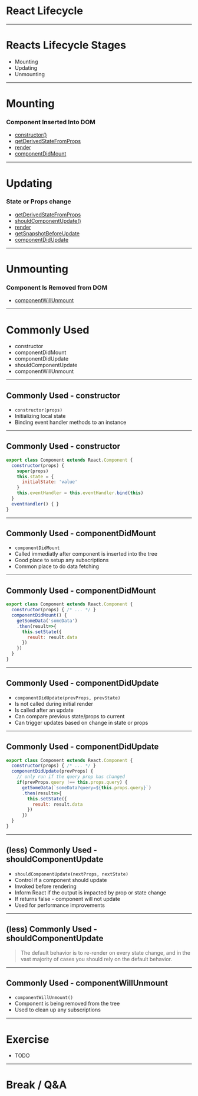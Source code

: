 

# React Lifecycle 

---

# Reacts Lifecycle Stages

* Mounting
* Updating
* Unmounting

---


# Mounting 

### Component Inserted Into DOM

* [constructor()](https://reactjs.org/docs/react-component.html#constructor)
* [getDerivedStateFromProps](https://reactjs.org/docs/react-component.html#static-getderivedstatefromprops)
* [render](https://reactjs.org/docs/react-component.html#render)
* [componentDidMount](https://reactjs.org/docs/react-component.html#componentdidmount)

---

# Updating 

### State or Props change 

* [getDerivedStateFromProps](https://reactjs.org/docs/react-component.html#static-getderivedstatefromprops)
* [shouldComponentUpdate()](https://reactjs.org/docs/react-component.html#shouldcomponentupdate)
* [render](https://reactjs.org/docs/react-component.html#render)
* [getSnapshotBeforeUpdate](https://reactjs.org/docs/react-component.html#getsnapshotbeforeupdate)
* [componentDidUpdate](https://reactjs.org/docs/react-component.html#componentdidupdate)

---


# Unmounting

### Component Is Removed from DOM 

* [componentWillUnmount](https://reactjs.org/docs/react-component.html#componentwillunmount)

---

# Commonly Used

* constructor
* componentDidMount
* componentDidUpdate
* shouldComponentUpdate
* componentWillUnmount

---

## Commonly Used - constructor

* `constructor(props)`
* Initializing local state
* Binding event handler methods to an instance

---

## Commonly Used - constructor

```jsx
export class Component extends React.Component {
  constructor(props) {
    super(props)
    this.state = {
      initialState: 'value'
    }
    this.eventHandler = this.eventHandler.bind(this)
  }
  eventHandler() { }
}
```
---

## Commonly Used - componentDidMount

* `componentDidMount`
* Called immediatly after component is inserted into the tree 
* Good place to setup any subscriptions 
* Common place to do data fetching

---

## Commonly Used - componentDidMount

```jsx
export class Component extends React.Component {
  constructor(props) { /* ... */ }
  componentDidMount() {
    getSomeData('someData')
    .then(result=>{
      this.setState({
        result: result.data
      })
    })
  }
}

```
---

## Commonly Used - componentDidUpdate

* `componentDidUpdate(prevProps, prevState)`
* Is not called during initial render 
* Is called after an update
* Can compare previous state/props to current 
* Can trigger updates based on change in state or props


---
## Commonly Used - componentDidUpdate

```jsx
export class Component extends React.Component {
  constructor(props) { /* ... */ }
  componentDidUpdate(prevProps) {
    // only run if the query prop has changed
    if(prevProps.query !== this.props.query) {
      getSomeData(`someData?query=${this.props.query}`)
      .then(result=>{
        this.setState({
          result: result.data
        })
      })
  }
}

```

---

## (less) Commonly Used - shouldComponentUpdate

* `shouldComponentUpdate(nextProps, nextState)`
* Control if a component should update
* Invoked before rendering
* Inform React if the output is impacted by prop or state change 
* If returns false - component will not update
* Used for performance improvements

---
## (less) Commonly Used - shouldComponentUpdate

> The default behavior is to re-render on every state change, and in the vast majority of cases you should rely on the default behavior.

---

## Commonly Used - componentWillUnmount

* `componentWillUnmount()`
* Component is being removed from the tree
* Used to clean up any subscriptions

---

# Exercise

- TODO

---

# Break / Q&A